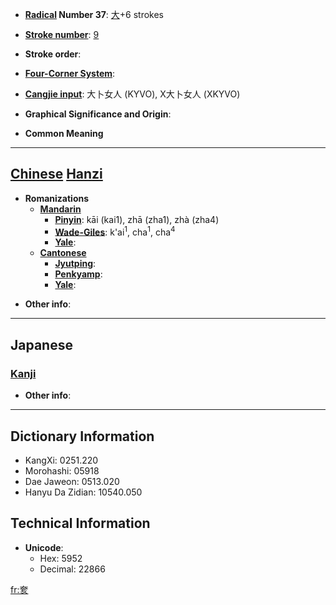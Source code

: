 * '''[[Wiktionary:Chinese radical index| Radical]] Number 37''': [[Wiktionary:Chinese radical index 大|大]]+6 strokes

* '''[[Wiktionary:Chinese total strokes index|Stroke number]]''': [[Wiktionary:Chinese total strokes index 9|9]]

* '''Stroke order''': 

* '''[[Wiktionary:Chinese four corner index|Four-Corner System]]''': 

* '''[[Wiktionary:Chinese Cangjie index|Cangjie input]]''': 大卜女人 (KYVO), X大卜女人 (XKYVO)

* '''Graphical Significance and Origin''': 

* '''Common Meaning'''

----

== [[Chinese]] [[Hanzi]] ==

* '''Romanizations'''
** '''[[Mandarin]]'''
*** '''[[Pinyin]]''': kāi (kai1), zhā (zha1), zhà (zha4)
*** '''[[Wade-Giles]]''': k'ai<sup>1</sup>, cha<sup>1</sup>, cha<sup>4</sup>
*** '''[[Yale]]''': 
** '''[[Cantonese]]'''
*** '''[[Jyutping]]''':
*** '''[[Penkyamp]]''': 
*** '''[[Yale]]''': 

* '''Other info''': 

----

==Japanese==
===[[Kanji]]===
{{kanji|on readings=[[かい]] (kai), [[ほう]] (hō), [[ぶ]] (bu)
|kun readings=[[たてまつうる]] (tatematsuuru), [[まつる]] (matsuru)
}}

* '''Other info''':  

----

== Dictionary Information ==

* KangXi: 0251.220
* Morohashi: 05918
* Dae Jaweon: 0513.020
* Hanyu Da Zidian: 10540.050

== Technical Information ==

* '''Unicode''':
** Hex: 5952
** Decimal: 22866

[[fr:奒]]
